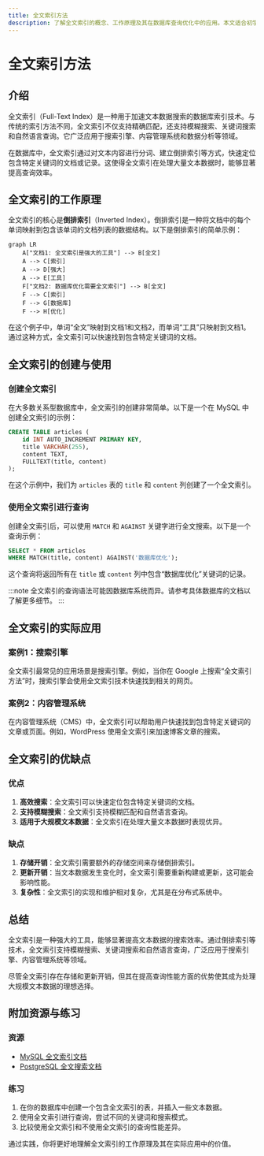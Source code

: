 ```yaml
---
title: 全文索引方法
description: 了解全文索引的概念、工作原理及其在数据库查询优化中的应用。本文适合初学者，包含代码示例和实际案例。
---
```


# 全文索引方法

## 介绍

全文索引（Full-Text Index）是一种用于加速文本数据搜索的数据库索引技术。与传统的索引方法不同，全文索引不仅支持精确匹配，还支持模糊搜索、关键词搜索和自然语言查询。它广泛应用于搜索引擎、内容管理系统和数据分析等领域。

在数据库中，全文索引通过对文本内容进行分词、建立倒排索引等方式，快速定位包含特定关键词的文档或记录。这使得全文索引在处理大量文本数据时，能够显著提高查询效率。

## 全文索引的工作原理

全文索引的核心是**倒排索引**（Inverted Index）。倒排索引是一种将文档中的每个单词映射到包含该单词的文档列表的数据结构。以下是倒排索引的简单示例：

```mermaid
graph LR
    A["文档1: 全文索引是强大的工具"] --> B[全文]
    A --> C[索引]
    A --> D[强大]
    A --> E[工具]
    F["文档2: 数据库优化需要全文索引"] --> B[全文]
    F --> C[索引]
    F --> G[数据库]
    F --> H[优化]
```

在这个例子中，单词“全文”映射到文档1和文档2，而单词“工具”只映射到文档1。通过这种方式，全文索引可以快速找到包含特定关键词的文档。

## 全文索引的创建与使用

### 创建全文索引

在大多数关系型数据库中，全文索引的创建非常简单。以下是一个在 MySQL 中创建全文索引的示例：

```sql
CREATE TABLE articles (
    id INT AUTO_INCREMENT PRIMARY KEY,
    title VARCHAR(255),
    content TEXT,
    FULLTEXT(title, content)
);
```

在这个示例中，我们为 `articles` 表的 `title` 和 `content` 列创建了一个全文索引。

### 使用全文索引进行查询

创建全文索引后，可以使用 `MATCH` 和 `AGAINST` 关键字进行全文搜索。以下是一个查询示例：

```sql
SELECT * FROM articles
WHERE MATCH(title, content) AGAINST('数据库优化');
```

这个查询将返回所有在 `title` 或 `content` 列中包含“数据库优化”关键词的记录。

:::note
全文索引的查询语法可能因数据库系统而异。请参考具体数据库的文档以了解更多细节。
:::

## 全文索引的实际应用

### 案例1：搜索引擎

全文索引最常见的应用场景是搜索引擎。例如，当你在 Google 上搜索“全文索引方法”时，搜索引擎会使用全文索引技术快速找到相关的网页。

### 案例2：内容管理系统

在内容管理系统（CMS）中，全文索引可以帮助用户快速找到包含特定关键词的文章或页面。例如，WordPress 使用全文索引来加速博客文章的搜索。

## 全文索引的优缺点

### 优点

1. **高效搜索**：全文索引可以快速定位包含特定关键词的文档。
2. **支持模糊搜索**：全文索引支持模糊匹配和自然语言查询。
3. **适用于大规模文本数据**：全文索引在处理大量文本数据时表现优异。

### 缺点

1. **存储开销**：全文索引需要额外的存储空间来存储倒排索引。
2. **更新开销**：当文本数据发生变化时，全文索引需要重新构建或更新，这可能会影响性能。
3. **复杂性**：全文索引的实现和维护相对复杂，尤其是在分布式系统中。

## 总结

全文索引是一种强大的工具，能够显著提高文本数据的搜索效率。通过倒排索引等技术，全文索引支持模糊搜索、关键词搜索和自然语言查询，广泛应用于搜索引擎、内容管理系统等领域。

尽管全文索引存在存储和更新开销，但其在提高查询性能方面的优势使其成为处理大规模文本数据的理想选择。

## 附加资源与练习

### 资源

- [MySQL 全文索引文档](https://dev.mysql.com/doc/refman/8.0/en/fulltext-search.html)
- [PostgreSQL 全文搜索文档](https://www.postgresql.org/docs/current/textsearch.html)

### 练习

1. 在你的数据库中创建一个包含全文索引的表，并插入一些文本数据。
2. 使用全文索引进行查询，尝试不同的关键词和搜索模式。
3. 比较使用全文索引和不使用全文索引的查询性能差异。

通过实践，你将更好地理解全文索引的工作原理及其在实际应用中的价值。